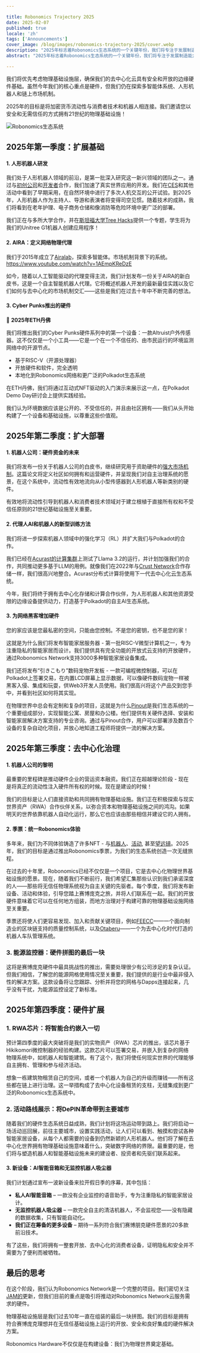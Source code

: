 ```yaml
---

title: Robonomics Trajectory 2025
date: 2025-02-07
published: true
locale: 'zh'
tags: ['Announcements']
cover_image: /blog/images/robonomics-trajectory-2025/cover.webp
description: "2025年标志着Robonomics生态系统的一个关键年份，我们将专注于发展制造能力。"
abstract: "2025年标志着Robonomics生态系统的一个关键年份，我们将专注于发展制造能力。"

---
```


我们将优先考虑物理基础设施层，确保我们的去中心化云具有安全和开放的边缘硬件基础。虽然今年我们的核心重点是硬件，但我们仍在探索多智能体系统、人形机器人和链上市场机制。

2025年的目标是将加密货币流动性与消费者技术和机器人相连接。我们邀请您以安全和无需信任的方式拥有21世纪的物理基础设施！

![Robonomics生态系统](/blog/images/robonomics-trajectory-2025/robonomics-network-hardware-scheme.webp)

## 2025年第一季度：扩展基础

#### 1. 人形机器人研发

我们处于人形机器人领域的前沿，是第一批深入研究这一新兴领域的团队之一。通过与[初创公司](https://x.com/vitl2907/status/1887346985361084436)和[开发者](https://x.com/AIRA_Robonomics/status/1883973094949412983)合作，我们加速了真实世界应用的开发。我们在[CES](https://x.com/AIRA_Robonomics/status/1877326334516482452)和其他活动中看到了早期采用，在自然环境中进行了多次人机交互的公开试验。到2025年，人形机器人作为主持人、导游和表演者将变得司空见惯。随着技术的成熟，我们将看到在老年护理、电子商务仓储和像消防等危险环境中更广泛的部署。

我们正在与多所大学合作，并在[斯坦福大学Tree Hacks](https://www.treehacks.com/)提供一个专题，学生将为我们的Unitree G1机器人创建应用程序！

#### 2. AIRA：定义网络物理代理

我们于2015年成立了[Airalab](https://github.com/airalab)，探索多智能体。市场机制背景下的系统。https://www.youtube.com/watch?v=1AEmpKReDzE

如今，随着以人工智能驱动的代理变得主流，我们计划发布一份关于AIRA的新白皮书，这是一个自主智能机器人代理。它将概述机器人开发的最新最佳实践以及它们如何与去中心化的市场机制交汇——这些是我们在过去十年中不断完善的想法。

#### 3. Cyber Punks推出的硬件

📍 **2025年ETH丹佛**

我们将推出我们的Cyber Punks硬件系列中的第一个设备：一款Altruist户外传感器。这不仅仅是一个小工具——它是一个在一个不信任的、由市民运行的环境监测网络中的开源节点。

- 基于RISC-V（开源处理器）
- 开放硬件和软件，完全透明
- 本地化到Robonomics网络和更广泛的Polkadot生态系统

在ETH丹佛，我们将通过互动式NFT驱动的入门演示来展示这一点，在Polkadot Demo Day研讨会上提供实践经验。

我们认为环境数据应该是公开的、不受信任的，并且由社区拥有——我们从头开始构建了一个设备和基础设施，以尊重这些价值观。

## 2025年第二季度：扩大部署

#### 1. 机器人公司：硬件资金的未来

我们将发布一份关于机器人公司的白皮书，继续研究用于资助硬件的[强大市场机制](https://robonomics.network/blog/ohf-part-1/)。这篇论文将定义社区如何拥有和运营硬件，并呈现我们对自主治理系统的愿景，在这个系统中，流动性有效地流向从小型传感器到人形机器人等新类别的硬件。

有效地将流动性引导到机器人和消费者技术领域对于建立根植于直接所有权和不受信任原则的21世纪基础设施至关重要。

#### 2. 代理人AI和机器人的新型训练方法

我们将进一步探索机器人领域中的强化学习（RL）并扩大我们与Polkadot的合作。

我们已经在[Acurast的计算集群](https://acurast.com/)上测试了Llama 3.2的运行，并计划加强我们的合作，共同推动更多基于LLM的用例。就像我们在2022年与[Crust Network](https://robonomics.network/blog/robonomics-and-crust-networks-strategic-partnership/)合作存储一样，我们很高兴地整合。Acurast分布式计算将使用下一代去中心化云生态系统。

今年，我们将终于拥有去中心化存储和计算合作伙伴，为人形机器人和其他资源受限的边缘设备提供动力，打造基于Polkadot的自主AI生态系统。

#### 3. 为网络黑客增加硬件

您的家应该是您最私密的空间，只能由您控制。不是您的密钥，也不是您的家！

这就是为什么我们将发布智能家居服务器 - 第一批RISC-V微型计算机之一，专为注重隐私的智能家居而设计。我们提供具有完全功能的开放式云支持的开放硬件，通过Robonomics Network支持3000多种智能家居设备集成。

我们还将发布“引きこもり”数码宠物开发板 - 一款可编程微控制器，可以在Polkadot上签署交易，在内置LCD屏幕上显示数据，可以像硬件数码宠物一样被黑客入侵、集成和玩耍，供Web3开发人员使用。我们很高兴将这个产品交到您手中，并看到社区如何将其实现。

在物理世界中总会有定制和复杂的项目，这就是为什么[Pinout](https://pinout.cloud/)是我们生态系统的一个重要组成部分，实现智能公寓、房屋和办公楼。他们提供有关硬件选择、安装和智能家居解决方案支持的专业咨询。通过与Pinout合作，用户可以部署涉及数百个设备的复杂自动化项目，并放心地知道工程师将提供一流的解决方案。

## 2025年第三季度：去中心化治理

#### 1. 机器人公司的黎明

最重要的里程碑是推动硬件企业的营运资本融资。我们正在超越理论阶段 - 现在是将真正的流动性注入硬件所有权的时候。现在是建设的时候！

我们的目标是让人们直接资助和共同拥有物理基础设施。我们正在积极探索与现实世界资产（RWA）合作伙伴关系，以弥合资本和物理基础设施之间的鸿沟。如果明天的世界依靠机器人自动化运行，那么它也应该由那些相信并建设它的人拥有。

#### 2. 季票：统一Robonomics体验

多年来，我们为不同体验铸造了许多NFT - 与[机器人](https://x.com/AIRA_Robonomics/status/1887188483308974210)、[活动](https://robonomics.network/blog/return-to-canvas-art-in-the-world-of-technology/), 甚至[望远镜](https://robonomics.network/blog/online-winter-school-2022-lesson-telescope/)。2025年，我们的目标是通过推出Robonomics季票，为我们的生态系统创造一次无缝旅程。

在过去的十年里，Robonomics已经不仅仅是一个项目，它是去中心化物理世界基础设施的愿景。现在，随着我们不断前行，我们希望汇集那些认识到我们承诺深度的人——那些将无信任物理系统视为自主关键的先驱者。每个季度，我们将发布新设备、活动和体验，引导您踏上赛博庞克之旅，并将人们联系在一起。我们的开放硬件意味着它可以在任何地方组装，而地方治理对于构建可靠的物理基础设施网络至关重要。

季票还将使人们更容易发现、加入和贡献关键项目，例如[FEECC](https://robonomics.network/blog/feecc-recap/)——一个面向制造业的区块链支持的质量控制系统，以及[Otaberu](https://robonomics.network/blog/otaberu-part-1/)——一个为去中心化时代打造的机器人车队管理系统。

### 3. 能源监控器：硬件拼图的最后一块

这将是赛博庞克硬件中最具挑战性的推出，需要处理很少有公司涉足的复杂认证。但我们相信，了解您的能源网格使用情况至关重要，我们提供的是行业中最非侵入性的解决方案。这款设备将让您跟踪、分析并将您的网格与Dapps连接起来，几乎没有干扰，为能源监控设定了新标准。

## 2025年第四季度：硬件扩展

### 1. RWA芯片：将智能合约嵌入一切

预计第四季度的最大突破将是我们的实物资产（RWA）芯片的推出，该芯片基于Hikikomori微控制器的经验构建。这款芯片可以签署交易，并嵌入到复杂的网络物理系统中，如机器人和智能建筑。有了这个，我们将使任何现实世界的代理能够自主拥有、管理和参与经济活动。

想象一栋建筑物租赁自己的空间，或者一个机器人为自己的升级而赚钱——所有这些都在链上进行治理。这一举措构成了去中心化设备租赁的支柱，无缝集成到更广泛的Robonomics生态系统中。

### 2. 活动路线展示：将DePIN革命带到主要城市

随着我们的硬件生态系统日益成熟，我们计划将这场运动带到路上。我们将启动一场活动巡回展，前往主要城市，设置实践活动，让人们可以看到、触摸和尝试各种智能家居设备，从每个人都需要的设备到仍然新颖的人形机器人。他们将了解在去中心化世界拥有物理基础设施意味着什么，突破数字网络的界限。最重要的是，他们将与塑造机器人和智能基础设施未来的建设者、投资者和先驱们联系起来。

#### 3. 新设备：AI智能音箱和无监控机器人吸尘器

我们计划通过宣布一波新设备来拉开假日季的序幕，其中包括：

- **私人AI智能音箱** – 一款没有企业监控的语音助手，专为注重隐私的智能家居设计。
- **无监控机器人吸尘器** – 一款完全自主的清洁机器人，不会监视您——没有隐藏的数据收集，只有智能自动化。
- **我们正在筹备的更多设备** – 期待一系列符合我们赛博朋克硬件愿景的20多款前沿技术。

有了这些，我们将拥有一整套开放、去中心化的消费者设备，证明隐私和安全并不需要为了便利而被牺牲。

## 最后的思考

在这个阶段，我们认为Robonomics Network是一个完整的项目。我们密切关注[JAM的](https://wiki.polkadot.network/docs/learn-jam-chain)更新，但我们目前的重点是吸引将推动对Robonomics Network云服务需求的硬件。

物理基础设施层是我们过去10年一直在组装的最后一块拼图。我们的目标是拥有符合赛博庞克理想并在无信任基础设施上运行的开放、安全和良好集成的硬件解决方案。

Robonomics Hardware不仅仅是在构建设备：我们为物理世界奠定基础。